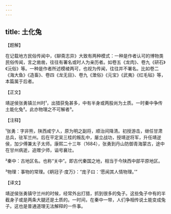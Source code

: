 ```yaml
---
---
---
```

title: 土化兔
---




【题解】


在记载地方民俗传闻中，《聊斋志异》大致有两种模式：一种是作者认可的博物类民俗传闻，言之凿凿，往往有署名或时人为亲历者。如卷五《龙肉》、卷九《研石》《沅俗》等。一种是作者所述模棱两可，也视为传闻，往往并不署名。比如卷二《海大鱼》《造畜》、卷四《龙无目》、卷九《澂俗》《元宝》《武夷》《红毛毡》等，本篇属于后者。


【正文】

靖逆侯张勇镇兰州时¹，出猎获兔甚多，中有半身或两股尚为土质。一时秦中争传土能化兔²。此亦物理之不可解者³。

【注释】


¹张勇：字非熊，陕西咸宁人，原为明之副将，顺治间降清。初授游击，继任甘肃总兵，驻军兰州。后在平定吴三桂的叛乱中，屡立战功，授靖逆将军，升任靖逆侯，加少傅兼太子太师。康熙二十三年（1684），张勇到丹山防御青海蒙古，途中在甘州病逝，追赠少师，谥号襄壮。

²秦中：古地区名。也称“关中”。即古代秦国之地，相当于今陕西中部平原地区。

³物理：事物的常理。《鹖冠子·度万》：“庞子曰：‘愿闻其人情物理。’”





【译文】


靖逆侯张勇镇守兰州的时候，经常外出打猎，抓到很多的兔子。这些兔子中有的半截身子或是两条大腿还是土质的。一时间，在秦中一带，人们争相传说土能变成兔子。这也是普通道理无法解释的一件事。